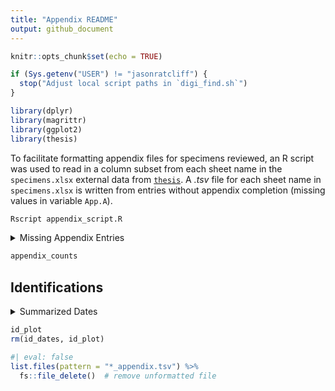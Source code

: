 ```yaml
---
title: "Appendix README"
output: github_document
---
```


```r
knitr::opts_chunk$set(echo = TRUE)

if (Sys.getenv("USER") != "jasonratcliff") {
  stop("Adjust local script paths in `digi_find.sh`")
}

library(dplyr)
library(magrittr)
library(ggplot2)
library(thesis)
```

To facilitate formatting appendix files for specimens reviewed, an R script
was used to read in a column subset from each sheet name in the
`specimens.xlsx` external data from
[`thesis`](https://github.com/jasonratcliff/thesis).
A *.tsv* file for each sheet name in `specimens.xlsx` is written from entries
without appendix completion (missing values in variable `App.A`).

```bash
Rscript appendix_script.R
```

<details>
  <summary>Missing Appendix Entries</summary>
  <p>

```r
appendix_files <- list.files(pattern = "*_appendix.tsv")

missing_appendixes <- purrr::map_dfr(
  .x = appendix_files, function(appendix) {
    readr::read_tsv(file = appendix,
                    col_types = paste0(rep("c", times = 10), collapse = "")) %>%
      dplyr::mutate(
        sheetname = gsub(pattern = "_appendix.tsv", replacement = "",
                         x = appendix)
      )
  })

appendix_counts <- ggplot(data = missing_appendixes) +
  geom_bar(aes(x = sheetname, fill = sheetname)) +
  scale_fill_brewer("Sheetname", type = "qual") +
  theme_classic() +
  theme(axis.text.x = element_text(angle = 45, hjust = 1)) +
  labs(x = "Sheetname", y = "Count")

fs::file_delete(path = appendix_files)
rm(appendix_files, missing_appendixes)

```

  </p>
</details>
  
```r
appendix_counts
```

## Identifications

<details>
  <summary>Summarized Dates</summary>
  <p>

```r
id_dates <- thesis::herbarium_specimens %>%
  dplyr::select(ID) %>%
  dplyr::mutate(
    Date = stringr::str_extract(
      string = .data$ID,
      pattern = "[0-9]{1,2}/[0-9]{1,2}/[0-9]{2}"
    ) %>% as.Date(x = ., format = "%m/%d/%y")
  ) %>%
  dplyr::filter(!is.na(Date)) %>%
  dplyr::group_by(Date) %>%
  dplyr::add_count(name = "Count")

id_plot <- ggplot(data = id_dates) +
  geom_count(aes(x = Date, y = Count, color = Date)) +
  scale_x_date() +
  scale_color_viridis_c(trans = "date") +
  theme_classic()
```

  </p>
</details>
  
```r
id_plot
rm(id_dates, id_plot)
```

```r
#| eval: false
list.files(pattern = "*_appendix.tsv") %>%
  fs::file_delete()  # remove unformatted file
```
